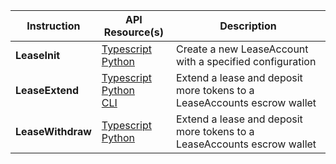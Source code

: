 
<table>
  <thead>
    <tr>
      <th>Instruction</th>
      <th>API Resource(s)</th>
      <th>Description</th>
    </tr>
  </thead>
  <tbody>
    <tr>
      <td>
        <b>LeaseInit</b>
      </td>
      <td>
        <a className="nowrap" href="/api/ts/classes/JobAccount#create">
          <SiTypescript className="devicons__nowrap" /> Typescript
        </a>
        <br />
        <a className="nowrap" href="/api/py/lease#leaseinitparams-objects">
          <SiPython className="devicons__nowrap" /> Python
        </a>
      </td>
      <td>
        <Typography>
          Create a new LeaseAccount with a specified configuration
        </Typography>
      </td>
    </tr>
    <tr>
      <td>
        <b>LeaseExtend</b>
      </td>
      <td>
        <a className="nowrap" href="/api/ts/classes/LeaseAccount#extend">
          <SiTypescript className="devicons__nowrap" /> Typescript
        </a>
        <br />
        <a className="nowrap" href="/api/py/lease#leaseextendparams-objects">
          <SiPython className="devicons__nowrap" /> Python
        </a>
        <br />
        <a className="nowrap" href="/api/cli/lease">
          <SiPowershell className="devicons__nowrap" /> CLI
        </a>
      </td>
      <td>
        <Typography>
          Extend a lease and deposit more tokens to a LeaseAccounts escrow
          wallet
        </Typography>
      </td>
    </tr>
    <tr>
      <td>
        <b>LeaseWithdraw</b>
      </td>
      <td>
        <a className="nowrap" href="/api/ts/classes/LeaseAccount#withdraw">
          <SiTypescript className="devicons__nowrap" /> Typescript
        </a>
        <br />
        <a className="nowrap" href="/api/py/lease#leasewithdrawparams-objects">
          <SiPython className="devicons__nowrap" /> Python
        </a>
      </td>
      <td>
        <Typography>
          Extend a lease and deposit more tokens to a LeaseAccounts escrow
          wallet
        </Typography>
      </td>
    </tr>
  </tbody>
</table>
